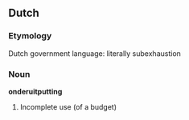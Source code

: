 ==Dutch==
===Etymology===
Dutch government language: literally subexhaustion

===Noun===
'''onderuitputting''' {{f}}
#Incomplete use (of a budget)